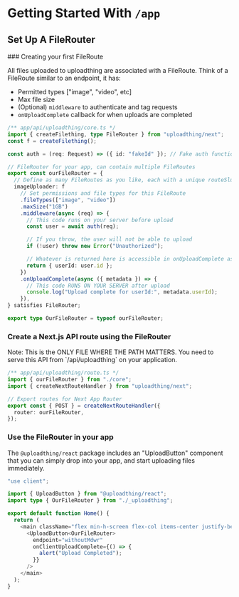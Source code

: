 
# Getting Started With `/app`

## Set Up A FileRouter

<Steps>
### Creating your first FileRoute

All files uploaded to uploadthing are associated with a FileRoute. Think of a FileRoute similar to an endpoint, it has:

- Permitted types ["image", "video", etc]
- Max file size
- (Optional) `middleware` to authenticate and tag requests
- `onUploadComplete` callback for when uploads are completed

```ts copy
/** app/api/uploadthing/core.ts */
import { createFilething, type FileRouter } from "uploadthing/next";
const f = createFilething();

const auth = (req: Request) => ({ id: "fakeId" }); // Fake auth function

// FileRouter for your app, can contain multiple FileRoutes
export const ourFileRouter = {
  // Define as many FileRoutes as you like, each with a unique routeSlug
  imageUploader: f
    // Set permissions and file types for this FileRoute
    .fileTypes(["image", "video"])
    .maxSize("1GB")
    .middleware(async (req) => {
      // This code runs on your server before upload
      const user = await auth(req);

      // If you throw, the user will not be able to upload
      if (!user) throw new Error("Unauthorized");

      // Whatever is returned here is accessible in onUploadComplete as `metadata`
      return { userId: user.id };
    })
    .onUploadComplete(async ({ metadata }) => {
      // This code RUNS ON YOUR SERVER after upload
      console.log("Upload complete for userId:", metadata.userId);
    }),
} satisfies FileRouter;

export type OurFileRouter = typeof ourFileRouter;
```

### Create a Next.js API route using the FileRouter

<Callout type="warning">
  Note: This is the ONLY FILE WHERE THE PATH MATTERS. You need to serve this API
  from `/api/uploadthing` on your application.
</Callout>

```ts copy
/** app/api/uploadthing/route.ts */
import { ourFileRouter } from "./core";
import { createNextRouteHandler } from "uploadthing/next";

// Export routes for Next App Router
export const { POST } = createNextRouteHandler({
  router: ourFileRouter,
});
```

### Use the FileRouter in your app

The `@uploadthing/react` package includes an "UploadButton" component that you can simply drop into your app, and start uploading files immediately.

```ts copy
"use client";

import { UploadButton } from "@uploadthing/react";
import type { OurFileRouter } from "./_uploadthing";

export default function Home() {
  return (
    <main className="flex min-h-screen flex-col items-center justify-between p-24">
      <UploadButton<OurFileRouter>
        endpoint="withoutMdwr"
        onClientUploadComplete={() => {
          alert("Upload Completed");
        }}
      />
    </main>
  );
}
```

</Steps>
